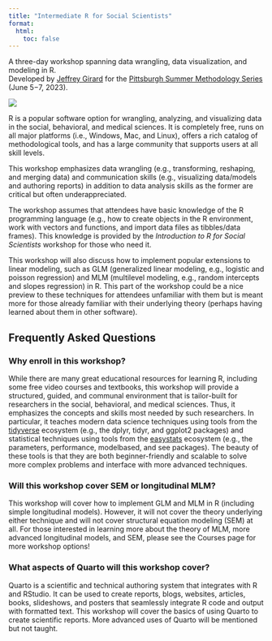 ```yaml
---
title: "Intermediate R for Social Scientists"
format:
  html:
    toc: false
---
```


A three-day workshop spanning data wrangling, data visualization, and modeling in R.<br />
Developed by [Jeffrey Girard](https://www.jmgirard.com) for the [Pittsburgh Summer Methodology Series](https://www.pittmethods.com) (June 5&#8722;7, 2023).

![](./img/proud2_2780E3.svg){.hero}

R is a popular software option for wrangling, analyzing, and visualizing data in the social, behavioral, and medical sciences. It is completely free, runs on all major platforms (i.e., Windows, Mac, and Linux), offers a rich catalog of methodological tools, and has a large community that supports users at all skill levels. 

This workshop emphasizes data wrangling (e.g., transforming, reshaping, and merging data) and communication skills (e.g., visualizing data/models and authoring reports) in addition to data analysis skills as the former are critical but often underappreciated.

The workshop assumes that attendees have basic knowledge of the R programming language (e.g., how to create objects in the R environment, work with vectors and functions, and import data files as tibbles/data frames). This knowledge is provided by the *Introduction to R for Social Scientists* workshop for those who need it.

This workshop will also discuss how to implement popular extensions to linear modeling, such as GLM (generalized linear modeling, e.g., logistic and poisson regression) and MLM (multilevel modeling, e.g., random intercepts and slopes regression) in R. This part of the workshop could be a nice preview to these techniques for attendees unfamiliar with them but is meant more for those already familiar with their underlying theory (perhaps having learned about them in other software).

## Frequently Asked Questions

### Why enroll in this workshop?

While there are many great educational resources for learning R, including some free video courses and textbooks, this workshop will provide a structured, guided, and communal environment that is tailor-built for researchers in the social, behavioral, and medical sciences. Thus, it emphasizes the concepts and skills most needed by such researchers. In particular, it teaches modern data science techniques using tools from the [tidyverse](https://tidyverse.org) ecosystem (e.g., the dplyr, tidyr, and ggplot2 packages) and statistical techniques using tools from the [easystats](https://easystats.github.io/easystats/) ecosystem (e.g., the parameters, performance, modelbased, and see packages). The beauty of these tools is that they are both beginner-friendly and scalable to solve more complex problems and interface with more advanced techniques.


### Will this workshop cover SEM or longitudinal MLM?

This workshop will cover how to implement GLM and MLM in R (including simple longitudinal models). However, it will not cover the theory underlying either technique and will not cover structural equation modeling (SEM) at all. For those interested in learning more about the theory of MLM, more advanced longitudinal models, and SEM, please see the Courses page for more workshop options!

### What aspects of Quarto will this workshop cover?

Quarto is a scientific and technical authoring system that integrates with R and RStudio. It can be used to create reports, blogs, websites, articles, books, slideshows, and posters that seamlessly integrate R code and output with formatted text. This workshop will cover the basics of using Quarto to create scientific reports. More advanced uses of Quarto will be mentioned but not taught.
